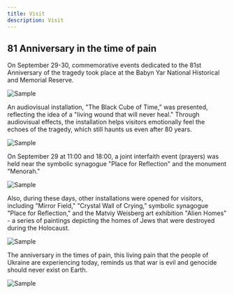 ```yaml
---
title: Visit
description: Visit
---
```


## 81 Anniversary in the time of pain

On September 29-30, commemorative events dedicated to the 81st Anniversary of the tragedy took place at the Babyn Yar National Historical and Memorial Reserve.

<Image src="/sample.webp" alt="Sample" caption="By Some Agency" />

An audiovisual installation, "The Black Cube of Time,” was presented, reflecting the idea of a "living wound that will never heal." Through audiovisual effects, the installation helps visitors emotionally feel the echoes of the tragedy, which still haunts us even after 80 years.

<Image src="/sample.webp" alt="Sample" caption="By Some Agency" />

On September 29 at 11:00 and 18:00, a joint interfaith event (prayers) was held near the symbolic synagogue "Place for Reflection" and the monument "Menorah."

<Image src="/sample.webp" alt="Sample" caption="By Some Agency" />

Also, during these days, other installations were opened for visitors, including "Mirror Field," "Crystal Wall of Crying," symbolic synagogue "Place for Reflection," and the Matviy Weisberg art exhibition "Alien Homes" - a series of paintings depicting the homes of Jews that were destroyed during the Holocaust.

<Image src="/sample.webp" alt="Sample" caption="By Some Agency" />

The anniversary in the times of pain, this living pain that the people of Ukraine are experiencing today, reminds us that war is evil and genocide should never exist on Earth.

<Image src="/sample.webp" alt="Sample" caption="By Some Agency" />
